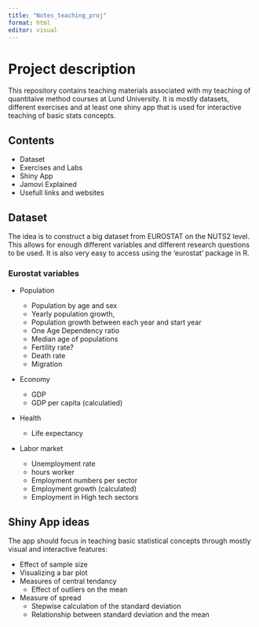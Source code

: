 ```yaml
---
title: "Notes_teaching_proj"
format: html
editor: visual
---
```


# Project description

This repository contains teaching materials associated with my teaching of quantitaive method courses at Lund University. It is mostly datasets, different exercises and at least one shiny app that is used for interactive teaching of basic stats concepts.

## Contents

-   Dataset
-   Exercises and Labs
-   Shiny App
-   Jamovi Explained
-   Usefull links and websites

## Dataset

The idea is to construct a big dataset from EUROSTAT on the NUTS2 level. This allows for enough different variables and different research questions to be used. It is also very easy to access using the 'eurostat' package in R.


### Eurostat variables

-   Population

    -   Population by age and sex
    -   Yearly population growth, 
    -   Population growth between each year and start year
    -   One Age Dependency ratio
    -   Median age of populations
    -   Fertility rate?
    -   Death rate
    -   Migration

-   Economy

    -   GDP
    -   GDP per capita (calculatied)

-   Health

    -   Life expectancy

-   Labor market

    -   Unemployment rate
    -   hours worker
    -   Employment numbers per sector
    -   Employment growth (calculated)
    -   Employment in High tech sectors

## Shiny App ideas

The app should focus in teaching basic statistical concepts through mostly visual and interactive features:

-   Effect of sample size
-   Visualizing a bar plot
-   Measures of central tendancy
    -   Effect of outliers on the mean
-   Measure of spread
    -   Stepwise calculation of the standard deviation
    -   Relationship between standard deviation and the mean
